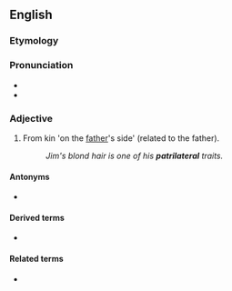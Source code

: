 {{also|patrilatéral}}
==English==

===Etymology===
{{root|en|ine-pro|*peh₂-}}
{{prefix|en|patri|lateral}}

===Pronunciation===
* {{IPA|en|/ˌpætɹɪˈlæt(ə)ɹəl/}}
* {{rhymes|en|ætəɹəl}}

===Adjective===
{{en-adj}}

# From kin 'on the [[father]]'s side' (related to the father).
#: ''Jim's blond hair is one of his '''patrilateral''' traits.''

====Antonyms====
* {{l|en|matrilateral}}

====Derived terms====
* {{l|en|patrilaterally}}

====Related terms====
* {{l|en|patrilineal}}
